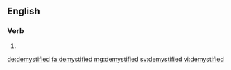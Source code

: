 ==English==

===Verb===
{{head|en|verb form}}

# {{en-past of|demystify}}

[[de:demystified]]
[[fa:demystified]]
[[mg:demystified]]
[[sv:demystified]]
[[vi:demystified]]